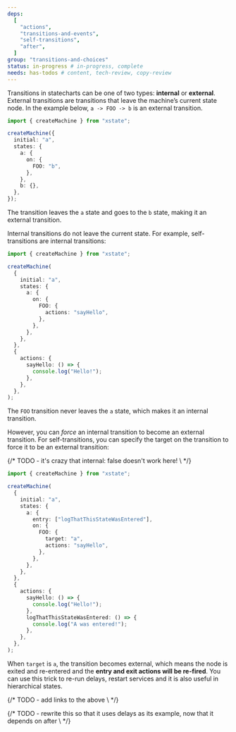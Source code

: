 ```yaml
---
deps:
  [
    "actions",
    "transitions-and-events",
    "self-transitions",
    "after",
  ]
group: "transitions-and-choices"
status: in-progress # in-progress, complete
needs: has-todos # content, tech-review, copy-review
---
```


Transitions in statecharts can be one of two types: **internal** or **external**. External transitions are transitions that leave the machine’s current state node. In the example below, `a -> FOO -> b` is an external transition.

```ts twoslash
import { createMachine } from "xstate";

createMachine({
  initial: "a",
  states: {
    a: {
      on: {
        FOO: "b",
      },
    },
    b: {},
  },
});
```

The transition leaves the `a` state and goes to the `b` state, making it an external transition.

Internal transitions do not leave the current state. For example, self-transitions are internal transitions:

```ts twoslash
import { createMachine } from "xstate";

createMachine(
  {
    initial: "a",
    states: {
      a: {
        on: {
          FOO: {
            actions: "sayHello",
          },
        },
      },
    },
  },
  {
    actions: {
      sayHello: () => {
        console.log("Hello!");
      },
    },
  },
);
```

The `FOO` transition never leaves the `a` state, which makes it an internal transition.

However, you can _force_ an internal transition to become an external transition. For self-transitions, you can specify the target on the transition to force it to be an external transition:

{/* TODO - it's crazy that internal: false doesn't work here! \ */}

```ts twoslash
import { createMachine } from "xstate";

createMachine(
  {
    initial: "a",
    states: {
      a: {
        entry: ["logThatThisStateWasEntered"],
        on: {
          FOO: {
            target: "a",
            actions: "sayHello",
          },
        },
      },
    },
  },
  {
    actions: {
      sayHello: () => {
        console.log("Hello!");
      },
      logThatThisStateWasEntered: () => {
        console.log("A was entered!");
      },
    },
  },
);
```

When `target` is `a`, the transition becomes external, which means the node is exited and re-entered and the **entry and exit actions will be re-fired**. You can use this trick to re-run delays, restart services and it is also useful in hierarchical states.

{/* TODO - add links to the above \ */}

{/* TODO - rewrite this so that it uses delays as its example, now that it depends on after \ */}
